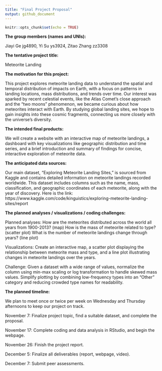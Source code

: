 ```yaml
---
title: "Final Project Proposal"
output: github_document
---
```


```r
knitr::opts_chunk$set(echo = TRUE)
```

**The group members (names and UNIs):**

Jiayi Ge jg4890, Yi Su ys3924, Zitao Zhang zz3308


**The tentative project title:**

Meteorite Landing

**The motivation for this project:**

This project explores meteorite landing data to understand the spatial and temporal distribution of impacts on Earth, with a focus on patterns in landing locations, mass distributions, and trends over time. Our interest was sparked by recent celestial events, like the Atlas Comet’s close approach and the “two moons” phenomenon, we became curious about how meteorites interact with Earth. By studying global landing sites, we hope to gain insights into these cosmic fragments, connecting us more closely with the universe’s diversity.


**The intended final products:**

We will create a website with an interactive map of meteorite landings, a dashboard with key visualizations like geographic distribution and time series, and a brief introduction and summary of findings for concise, interactive exploration of meteorite data.



**The anticipated data sources:**

Our main dataset, “Exploring Meteorite Landing Sites,” is sourced from Kaggle and contains detailed information on meteorite landings recorded worldwide. This dataset includes columns such as the name, mass, classification, and geographic coordinates of each meteorite, along with the year of discovery. Here is the link: https://www.kaggle.com/code/kinguistics/exploring-meteorite-landing-sites/report

**The planned analyses / visualizations / coding challenges:**

Planned analyses:
How are the meteorites distributed across the world all years from 1900-2013? (map)
How is the mass of meteorite related to type? (scatter plot)
What is the number of meteorite landings change through years? (line plot)


Visualizations: Create an interactive map, a scatter plot displaying the relationship between meteorite mass and type, and a line plot illustrating changes in meteorite landings over the years.

Challenge: Given a dataset with a wide range of values, normalize the column using min-max scaling or log transformation to handle skewed mass values. Simplify plotting by combining low-frequency types into an "Other" category and reducing crowded type names for readability.



**The planned timeline:**

We plan to meet once or twice per week on Wednesday and Thursday afternoons to keep our project on track.

November 7: Finalize project topic, find a suitable dataset, and complete the proposal.

November 17: Complete coding and data analysis in RStudio, and begin the webpage.

November 26: Finish the project report.

December 5: Finalize all deliverables (report, webpage, video).

December 7: Submit peer assessments.